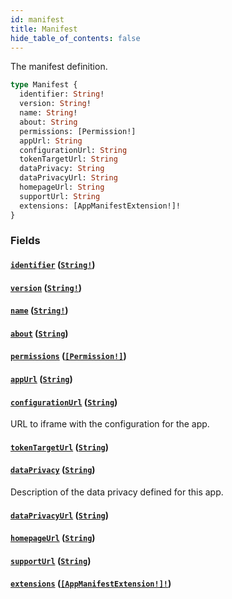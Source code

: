 ```yaml
---
id: manifest
title: Manifest
hide_table_of_contents: false
---
```


The manifest definition.

```graphql
type Manifest {
  identifier: String!
  version: String!
  name: String!
  about: String
  permissions: [Permission!]
  appUrl: String
  configurationUrl: String
  tokenTargetUrl: String
  dataPrivacy: String
  dataPrivacyUrl: String
  homepageUrl: String
  supportUrl: String
  extensions: [AppManifestExtension!]!
}
```

### Fields

#### [`identifier`](#) ([`String!`](../../../developer/api-reference/scalars/string))

#### [`version`](#) ([`String!`](../../../developer/api-reference/scalars/string))

#### [`name`](#) ([`String!`](../../../developer/api-reference/scalars/string))

#### [`about`](#) ([`String`](../../../developer/api-reference/scalars/string))

#### [`permissions`](#) ([`[Permission!]`](../../../developer/api-reference/objects/permission))

#### [`appUrl`](#) ([`String`](../../../developer/api-reference/scalars/string))

#### [`configurationUrl`](#) ([`String`](../../../developer/api-reference/scalars/string))

URL to iframe with the configuration for the app.

#### [`tokenTargetUrl`](#) ([`String`](../../../developer/api-reference/scalars/string))

#### [`dataPrivacy`](#) ([`String`](../../../developer/api-reference/scalars/string))

Description of the data privacy defined for this app.

#### [`dataPrivacyUrl`](#) ([`String`](../../../developer/api-reference/scalars/string))

#### [`homepageUrl`](#) ([`String`](../../../developer/api-reference/scalars/string))

#### [`supportUrl`](#) ([`String`](../../../developer/api-reference/scalars/string))

#### [`extensions`](#) ([`[AppManifestExtension!]!`](../../../developer/api-reference/objects/app-manifest-extension))

